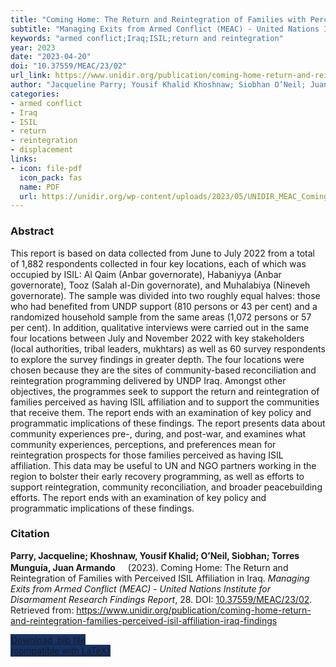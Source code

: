```yaml
---
title: "Coming Home: The Return and Reintegration of Families with Perceived ISIL Affiliation in Iraq"
subtitle: "Managing Exits from Armed Conflict (MEAC) - United Nations Institute for Disarmament Research Findings Report" 
keywords: "armed conflict;Iraq;ISIL;return and reintegration" 
year: 2023
date: "2023-04-20"
doi: "10.37559/MEAC/23/02"
url_link: https://www.unidir.org/publication/coming-home-return-and-reintegration-families-perceived-isil-affiliation-iraq-findings
author: "Jacqueline Parry; Yousif Khalid Khoshnaw; Siobhan O’Neil; Juan Armando Torres Munguía"
categories: 
- armed conflict 
- Iraq
- ISIL
- return
- reintegration
- displacement
links:
- icon: file-pdf
  icon_pack: fas
  name: PDF
  url: https://unidir.org/wp-content/uploads/2023/05/UNIDIR_MEAC_Coming_Home_Return_Reintegration_Families_Perceived_ISIL_Affiliation_Iraq.pdf
---
```


### Abstract 
This report is based on data collected from June to July 2022 from a total of 1,882 respondents collected in four key locations, each of which was occupied by ISIL: Al Qaim (Anbar governorate), Habaniyya (Anbar governorate), Tooz (Salah al-Din governorate), and Muhalabiya (Nineveh governorate). The sample was divided into two roughly equal halves: those who had benefited from UNDP support (810 persons or 43 per cent) and a randomized household sample from the same areas (1,072 persons or 57 per cent). In addition, qualitative interviews were carried out in the same four locations between July and November 2022 with key stakeholders (local authorities, tribal leaders, mukhtars) as well as 60 survey respondents to explore the survey findings in greater depth.
The four locations were chosen because they are the sites of community-based reconciliation and reintegration programming delivered by UNDP Iraq. Amongst other objectives, the programmes seek to support the return and reintegration of families perceived as having ISIL affiliation and to support the communities that receive them. The report ends with an examination of key policy and programmatic implications of these findings. The report presents data about community experiences pre-, during, and post-war, and examines what community experiences, perceptions, and preferences mean for reintegration prospects for those families perceived as having ISIL affiliation. This data may be useful to UN and NGO partners working in the region to bolster their early recovery programming, as well as efforts to support reintegration, community reconciliation, and broader peacebuilding efforts. The report ends with an examination of key policy and programmatic implications of these findings.


### Citation
<p><b>Parry, Jacqueline; Khoshnaw, Yousif Khalid; O’Neil, Siobhan; Torres Munguía, Juan Armando<a href="https://orcid.org/0000-0003-3432-6941" target="_blank"><img src="https://info.orcid.org/wp-content/uploads/2019/11/orcid_16x16.png" height="16" width="16" ></a></b> (2023). Coming Home: The Return and Reintegration of Families with Perceived ISIL Affiliation in Iraq. <i>Managing Exits from Armed Conflict (MEAC) - United Nations Institute for Disarmament Research Findings Report</i>, 28. DOI: <a href="https://www.unidir.org/publication/coming-home-return-and-reintegration-families-perceived-isil-affiliation-iraq-findings" target="_blank">10.37559/MEAC/23/02</a>. Retrieved from: <a href="https://www.unidir.org/publication/coming-home-return-and-reintegration-families-perceived-isil-affiliation-iraq-findings" target="_blank">https://www.unidir.org/publication/coming-home-return-and-reintegration-families-perceived-isil-affiliation-iraq-findings</a></p>

```{=html}

  <div class="container text-center mt-4" >
  <a href="cite.bib" class="btn custom-btn mt-1" style="border:1px solid #153268; background-color: #153268; margin-top: 5px;" download>
    <i class="fas fa-cloud-arrow-down"></i> Download .bib file <br> (compatible with LaTeX)
  </a>

```
